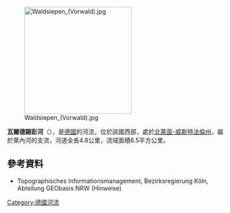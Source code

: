 {{Onesource|time=2020-08-14T04:19:42+00:00}}
{{Coord|51|9|31.51|N|8|22|28.78|E|display=title}}
[[Image:Waldsiepen_(Vorwald).jpg|250px]]

'''瓦爾德錫彭河'''（{{lang-de|Waldsiepen}}），是[[德國|德國]]的河流，位於該國西部，處於[[北萊茵-威斯特法倫州|北萊茵-威斯特法倫州]]，屬於萊內河的支流，河道全長4.8公里，流域面積6.5平方公里。

==參考資料==
* Topographisches Informationsmanagement, Bezirksregierung Köln, Abteilung GEObasis NRW (Hinweise)

{{Germany-geo-stub}}
[[Category:德國河流|Category:德國河流]]